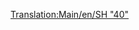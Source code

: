 [[Translation:Main/en/SH "40"]]{{Template:Treni/It
|Image=[[File:en/Sh40.png]]
|Name=SH "40"
|Cost=€ 70.312
|Speed=177 km/h (110 mph)
|Weight=82 t
|Power=5.070 hp (3.728 kW)
|Annual=€ 5.764
|Designed=1973
|Lifespan=23
|Capacity=N/A
|Description=
|Real-life=[http://www.wikipedia.org/wiki/British Rail Class 87 British Rail Class 87]
}}
